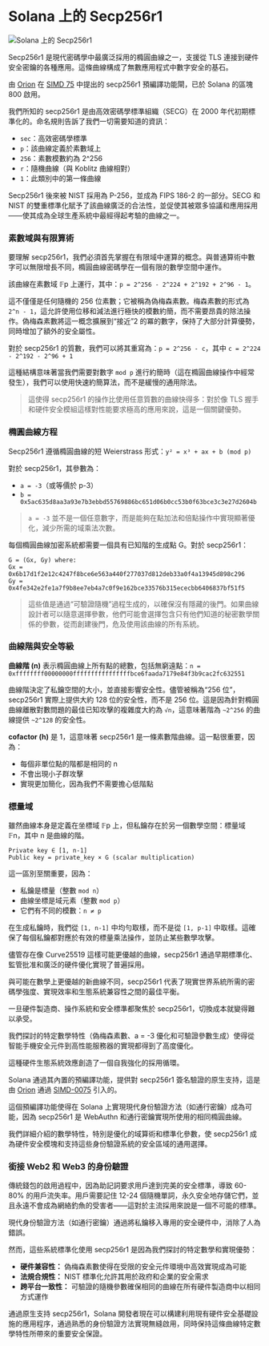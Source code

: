 
# Solana 上的 Secp256r1

![Solana 上的 Secp256r1](/graphics/course-banners/secp256r1-on-solana.png)

Secp256r1 是現代密碼學中最廣泛採用的橢圓曲線之一，支援從 TLS 連接到硬件安全密鑰的各種應用。這條曲線構成了無數應用程式中數字安全的基石。

由 [Orion](https://x.com/BasedOrion_) 在 [SIMD 75](https://github.com/solana-foundation/solana-improvement-documents/blob/main/proposals/0075-precompile-for-secp256r1-sigverify.md) 中提出的 secp256r1 預編譯功能閘，已於 Solana 的區塊 800 啟用。

<ArticleSection name="什麼是 Secp256r1" id="what-is-secp256r1" level="h2" />

我們所知的 secp256r1 是由高效密碼學標準組織（SECG）在 2000 年代初期標準化的。命名規則告訴了我們一切需要知道的資訊：
- `sec`：高效密碼學標準
- `p`：該曲線定義於素數域上
- `256`：素數模數約為 2^256
- `r`：隨機曲線（與 Koblitz 曲線相對）
- `1`：此類別中的第一條曲線

Secp256r1 後來被 NIST 採用為 P-256，並成為 FIPS 186-2 的一部分。SECG 和 NIST 的雙重標準化賦予了該曲線廣泛的合法性，並促使其被眾多協議和應用採用——使其成為全球生產系統中最經得起考驗的曲線之一。

<ArticleSection name="數學基礎" id="mathematical-foundations" level="h2" />

### 素數域與有限算術

要理解 secp256r1，我們必須首先掌握在有限域中運算的概念。與普通算術中數字可以無限增長不同，橢圓曲線密碼學在一個有限的數學空間中運作。

該曲線在素數域 𝔽p 上運行，其中：`p = 2^256 - 2^224 + 2^192 + 2^96 - 1`。

這不僅僅是任何隨機的 256 位素數；它被稱為偽梅森素數。梅森素數的形式為 `2^n - 1`，這允許使用位移和減法進行極快的模數約簡，而不需要昂貴的除法操作。偽梅森素數將這一概念擴展到“接近”2 的冪的數字，保持了大部分計算優勢，同時增加了額外的安全屬性。

對於 secp256r1 的質數，我們可以將其重寫為：`p = 2^256 - c`，其中 `c = 2^224 - 2^192 - 2^96 + 1`

這種結構意味著當我們需要對數字 `mod p` 進行約簡時（這在橢圓曲線操作中經常發生），我們可以使用快速約簡算法，而不是緩慢的通用除法。

> 這使得 secp256r1 的操作比使用任意質數的曲線快得多：對於像 TLS 握手和硬件安全模組這樣對性能要求極高的應用來說，這是一個關鍵優勢。

### 橢圓曲線方程

Secp256r1 遵循橢圓曲線的短 Weierstrass 形式：`y² = x³ + ax + b (mod p)`

對於 secp256r1，其參數為：
- `a = -3`（或等價於 p-3）
- `b = 0x5ac635d8aa3a93e7b3ebbd55769886bc651d06b0cc53b0f63bce3c3e27d2604b`

> `a = -3` 並不是一個任意數字，而是能夠在點加法和倍點操作中實現顯著優化，減少所需的域乘法次數。

每個橢圓曲線加密系統都需要一個具有已知階的生成點 G。對於 secp256r1：

```
G = (Gx, Gy) where:
Gx = 0x6b17d1f2e12c4247f8bce6e563a440f277037d812deb33a0f4a13945d898c296
Gy = 0x4fe342e2fe1a7f9b8ee7eb4a7c0f9e162bce33576b315ececbb6406837bf51f5
```

> 這些值是通過“可驗證隨機”過程生成的，以確保沒有隱藏的後門。如果曲線設計者可以隨意選擇參數，他們可能會選擇包含只有他們知道的秘密數學關係的參數，從而創建後門，危及使用該曲線的所有系統。

### 曲線階與安全等級

**曲線階 (n)** 表示橢圓曲線上所有點的總數，包括無窮遠點：`n = 0xffffffff00000000ffffffffffffffffbce6faada7179e84f3b9cac2fc632551`

曲線階決定了私鑰空間的大小，並直接影響安全性。儘管被稱為“256 位”，secp256r1 實際上提供大約 128 位的安全性，而不是 256 位。這是因為針對橢圓曲線離散對數問題的最佳已知攻擊的複雜度大約為 `√n`，這意味著階為 `~2^256` 的曲線提供 `~2^128` 的安全性。

**cofactor (h)** 是 1，這意味著 secp256r1 是一條素數階曲線。這一點很重要，因為：
- 每個非單位點的階都是相同的 n
- 不會出現小子群攻擊
- 實現更加簡化，因為我們不需要擔心低階點

### 標量域

雖然曲線本身是定義在坐標域 𝔽p 上，但私鑰存在於另一個數學空間：標量域 𝔽n，其中 n 是曲線的階。

```
Private key ∈ [1, n-1]
Public key = private_key × G (scalar multiplication)
```

這一區別至關重要，因為：
- 私鑰是標量（整數 `mod n`）
- 曲線坐標是域元素（整數 `mod p`）
- 它們有不同的模數：`n ≠ p`

在生成私鑰時，我們從 `[1, n-1]` 中均勻取樣，而不是從 `[1, p-1]` 中取樣。這確保了每個私鑰都對應於有效的標量乘法操作，並防止某些數學攻擊。

<ArticleSection name="為什麼 Secp256r1 佔主導地位" id="why-secp256r1-dominates" level="h2" />

儘管存在像 Curve25519 這樣可能更優越的曲線，secp256r1 通過早期標準化、監管批准和廣泛的硬件優化實現了普遍採用。

與可能在數學上更優越的新曲線不同，secp256r1 代表了現實世界系統所需的密碼學強度、實現效率和生態系統兼容性之間的最佳平衡。

一旦硬件製造商、操作系統和安全標準都聚焦於 secp256r1，切換成本就變得難以承受。

我們探討的特定數學特性（偽梅森素數、a = -3 優化和可驗證參數生成）使得從智能手機安全元件到高性能服務器的實現都得到了高度優化。

這種硬件生態系統效應創造了一個自我強化的採用循環。

<ArticleSection name="Solana 上的 Secp256r1" id="secp256r1-on-solana" level="h2" />

Solana 通過其內置的預編譯功能，提供對 secp256r1 簽名驗證的原生支持，這是由 [Orion](https://x.com/BasedOrion_) 通過 [SIMD-0075](https://github.com/solana-foundation/solana-improvement-documents/pull/75) 引入的。

這個預編譯功能使得在 Solana 上實現現代身份驗證方法（如通行密鑰）成為可能，因為 secp256r1 是 WebAuthn 和通行密鑰實現所使用的相同橢圓曲線。

我們詳細介紹的數學特性，特別是優化的域算術和標準化參數，使 secp256r1 成為硬件安全模塊和支持這些身份驗證系統的安全區域的通用選擇。

### 銜接 Web2 和 Web3 的身份驗證

傳統錢包的啟用過程中，因為助記詞要求用戶達到完美的安全標準，導致 60-80% 的用戶流失率。用戶需要記住 12-24 個隨機單詞，永久安全地存儲它們，並且永遠不會成為網絡釣魚的受害者——這對於主流採用來說是一個不可能的標準。

現代身份驗證方法（如通行密鑰）通過將私鑰移入專用的安全硬件中，消除了人為錯誤。

然而，這些系統標準化使用 secp256r1 是因為我們探討的特定數學和實現優勢：
- **硬件兼容性：** 偽梅森素數使得在受限的安全元件環境中高效實現成為可能
- **法規合規性：** NIST 標準化允許其用於政府和企業的安全需求
- **跨平台一致性：** 可驗證的隨機參數確保相同的曲線在所有硬件製造商中以相同方式運作

通過原生支持 secp256r1，Solana 開發者現在可以構建利用現有硬件安全基礎設施的應用程序，通過熟悉的身份驗證方法實現無縫啟用，同時保持這條曲線特定數學特性所帶來的重要安全保證。